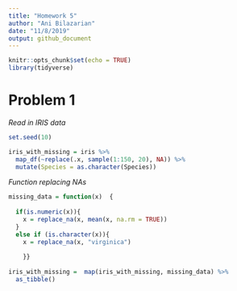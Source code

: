 ```yaml
---
title: "Homework 5"
author: "Ani Bilazarian"
date: "11/8/2019"
output: github_document
---
```


```r
knitr::opts_chunk$set(echo = TRUE)
library(tidyverse)
```


# Problem 1 

_Read in IRIS data_

```r
set.seed(10)

iris_with_missing = iris %>% 
  map_df(~replace(.x, sample(1:150, 20), NA)) %>%
  mutate(Species = as.character(Species))
```

_Function replacing NAs_

```r

missing_data = function(x)  {
  
  if(is.numeric(x)){
    x = replace_na(x, mean(x, na.rm = TRUE))
  } 
  else if (is.character(x)){
    x = replace_na(x, "virginica")
  
    }}
  
iris_with_missing =  map(iris_with_missing, missing_data) %>% 
  as_tibble()
```